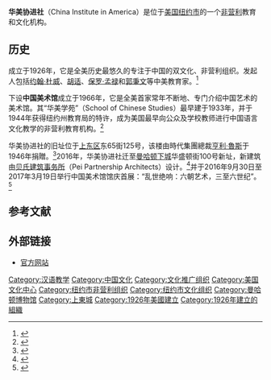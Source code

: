 {{primarysources|time=2019-03-19T10:04:01+00:00}}
'''华美协进社'''（China Institute in America）是位于[[美国|美国]][[纽约市|纽约市]]的一个[[非营利|非营利]]教育和文化机构。

==历史==
成立于1926年，它是全美历史最悠久的专注于中国的双文化、非营利组织。发起人包括[[约翰·杜威|约翰·杜威]]、[[胡适|胡适]]、[[保罗·孟禄|保罗·孟禄]]和[[郭秉文|郭秉文]]等中美教育家。<ref>{{Cite web |url=http://www.chinainstitute.org/about-us/mission-history/ |title=China Institute: Mission & History |accessdate=2016-12-07 |archive-date=2016-12-20 |archive-url=https://web.archive.org/web/20161220083753/http://www.chinainstitute.org/about-us/mission-history/ |dead-url=no }}</ref>

下设'''中国美术馆'''成立于1966年，它是全美首家常年不断地、专门介绍中国艺术的美术馆。其“华美学苑”（School of Chinese Studies）最早建于1933年，并于1944年获得纽约州教育局的特许，成为美国最早向公众及学校教师进行中国语言文化教学的非营利教育机构。<ref>{{Cite web |url=http://www.chinainstitute.org/gallery-exhibitions/ |title=China Institute: Gallery Exhibitions |accessdate=2016-12-07 |archive-date=2016-12-20 |archive-url=https://web.archive.org/web/20161220083335/http://www.chinainstitute.org/gallery-exhibitions/ |dead-url=no }}</ref>

华美协进社的旧址位于[[上东区|上东区]]东65街125号，该楼由時代集團總裁[[亨利·魯斯|亨利·魯斯]]于1946年捐贈。<ref>{{Cite web |url=http://chineselectures.org/about.html |title=華美協進社簡介 |accessdate=2016-12-07 |archive-date=2008-02-16 |archive-url=https://web.archive.org/web/20080216202121/http://chineselectures.org/about.html |dead-url=no }}</ref>2016年，华美协进社迁至[[曼哈顿下城|曼哈顿下城]]华盛顿街100号新址，新建筑由[[贝氏建筑事务所|贝氏建筑事务所]]（Pei Partnership Architects）设计。<ref>{{Cite web |url=https://www.artnetnews.cn/art-world/china-institute-6050 |title=纽约华美协进社将于2016年迁至新址 |accessdate=2016-12-07 |archive-date=2016-12-20 |archive-url=https://web.archive.org/web/20161220123007/https://www.artnetnews.cn/art-world/china-institute-6050 |dead-url=no }}</ref>并于2016年9月30日至2017年3月19日举行中国美术馆馆庆首展：“乱世绝响：六朝艺术，三至六世纪”。<ref>{{Cite web |url=http://www.chinainstitute.org/site/wp-content/uploads/2016/09/Press_Release_Six_Dynasties_CHINESE-9.19.2016.pdf |title=乱世绝响：六朝艺术，三至六世纪 |accessdate=2016-12-07 |archive-date=2016-12-20 |archive-url=https://web.archive.org/web/20161220083757/http://www.chinainstitute.org/site/wp-content/uploads/2016/09/Press_Release_Six_Dynasties_CHINESE-9.19.2016.pdf |dead-url=no }}</ref>

== 参考文献 ==
{{reflist}}

==外部链接==
* [http://www.chinainstitute.org/ 官方网站]{{Wayback|url=http://www.chinainstitute.org/ |date=20161125142001 }}

{{Museums in Manhattan}}
{{Authority control}}
[[Category:汉语教学|Category:汉语教学]]
[[Category:中国文化|Category:中国文化]]
[[Category:文化推广组织|Category:文化推广组织]]
[[Category:美国文化中心|Category:美国文化中心]]
[[Category:纽约市非营利组织|Category:纽约市非营利组织]]
[[Category:纽约市文化组织|Category:纽约市文化组织]]
[[Category:曼哈顿博物馆|Category:曼哈顿博物馆]]
[[Category:上東城|Category:上東城]]
[[Category:1926年美國建立|Category:1926年美國建立]]
[[Category:1926年建立的組織|Category:1926年建立的組織]]